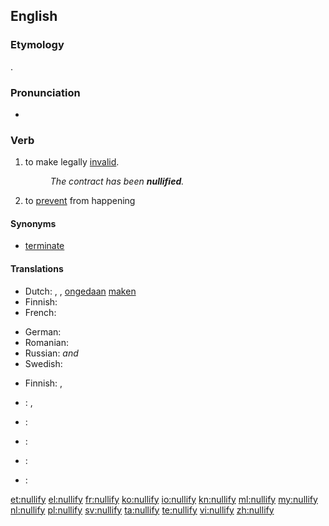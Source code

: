 ==English==

===Etymology===
{{suffix|null|ify}}.

===Pronunciation===
* {{audio|en-us-nullify.ogg|Audio (US)}}

===Verb===
{{en-verb|nullifies|nullifying|nullified}}

# {{transitive|legal}} to make legally [[invalid]].
#: ''The contract has been '''nullified'''.''
# to [[prevent]] from happening

====Synonyms====
* {{sense|to make legally invalid}} [[terminate]]

====Translations====
{{trans-top|to make legally invalid}}
* Dutch: {{t+|nl|annuleren}}, {{t+|nl|vernietigen}}, [[ongedaan]] [[maken]]
* Finnish: {{t+|fi|mitätöidä}}
* French: {{t+|fr|annuler}}
{{trans-mid}}
* German: {{t+|de|annullieren}}
* Romanian: {{t+|ro|anula|alt=a anula}}
* Russian: {{t+|ru|аннулировать|tr=annulírovat’|alt=аннули́ровать}} {{impf}} ''and'' {{pf.}}
* Swedish: {{t-|sv|omintetgöra}}
{{trans-bottom}}

{{trans-top|to prevent from happening}}
* Finnish: {{t+|fi|estää}}, {{t+|fi|ehkäistä}}
{{trans-mid}}
{{trans-bottom}}

{{checktrans-top}}
* {{ttbc|cmn}}: {{t|cmn|使無效}}, {{t|cmn|使无效}}
* {{ttbc|el}}: {{t+|el|ακυρώνω|tr=akyróno}}
* {{ttbc|it}}: {{t+|it|annullare}}
* {{ttbc|pt}}: {{t+|pt|anular}}
* {{ttbc|es}}: {{t+|es|anular}}
{{checktrans-bottom}}

[[et:nullify]]
[[el:nullify]]
[[fr:nullify]]
[[ko:nullify]]
[[io:nullify]]
[[kn:nullify]]
[[ml:nullify]]
[[my:nullify]]
[[nl:nullify]]
[[pl:nullify]]
[[sv:nullify]]
[[ta:nullify]]
[[te:nullify]]
[[vi:nullify]]
[[zh:nullify]]